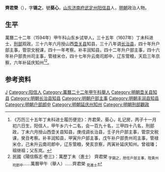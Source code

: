 '''齊君榮'''（{{bd|？||？||}}），字'''锡之'''，號'''葵心'''，[[山东|山东]][[济南府|济南府]][[武定州|武定州]][[阳信县|阳信县]]人，[[明朝|明朝]]政治人物。

== 生平 ==
萬曆二十二年（1594年）甲午科山东乡试举人，三十五年（1607年）丁未科进士，[[刑部|刑部]]观政，三十六年六月授山西[[壶关县|壶关县]]知县，三十八年调[[长治县|长治县]]，四十年升户部主事，管崇文税课，四十一年考察。补丰润知县，四十二年升户部主事，四十六年补户部贵州司主事，管禄米仓，四十七年升云南司郎中，辽东管粮，天启三年京察，六年补延庆知州<ref>《万历三十五年丁未科进士履历便览》：齐君荣，葵心，礼记房，丙子十一月初六日生，阳信人，甲午乡六十二名，会一百九十名，三甲四十八名，刑部政，丁未六月授山西壶关县知县，庚戌调长治县，壬子升户部主事，管崇文税课，癸丑考察。补丰润知县，甲寅升户部主事，戊午补户部贵州司主事，管禄米仓，己未升云南司郎中，辽东管粮，癸亥京察，丙寅补延庆知州。曾祖璠；祖继祖；父东岚。</ref><ref>民國《陽信縣志·卷三》：萬歷丁未（進士） 齊君榮 <sub>字錫之，厯任戶部主事，陞貴州司郎中</sub>……萬曆甲午（舉人）……齊君榮 <sub>見進士</sub></ref>。

==参考资料==
{{reflist}}

{{萬曆三十五年丁未科殿試金榜}}

{{Authority control}}

{{DEFAULTSORT:}}
[[Category:齊姓|J]]
[[Category:阳信人|Category:阳信人]]
[[Category:萬曆二十二年甲午科舉人|Category:萬曆二十二年甲午科舉人]]
[[Category:明朝壶关县知县|Category:明朝壶关县知县]]
[[Category:明朝长治县知县|Category:明朝长治县知县]]
[[Category:明朝户部主事|Category:明朝户部主事]]
[[Category:明朝丰润县知县|Category:明朝丰润县知县]]
[[Category:明朝户部郎中|Category:明朝户部郎中]]
[[Category:明朝延庆州知州|Category:明朝延庆州知州]]
[[Category:明朝刑部觀政|Category:明朝刑部觀政]]


{{明朝人物小作品}}